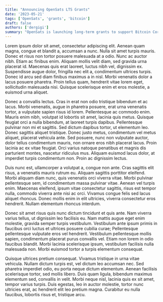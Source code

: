 ```yaml
---
title: "Announcing OpenSats LTS Grants"
date: '2023-05-21'
tags: ['OpenSats', 'grants', 'bitcoin']
draft: false
authors: ['dergigi']
summary: "OpenSats is launching long-term grants to support Bitcoin Core contributors and similar load-bearing internet people"
---
```


Lorem ipsum dolor sit amet, consectetur adipiscing elit. Aenean quam magna,
congue et blandit a, accumsan a nunc. Nulla sit amet turpis mauris. Donec et
risus non tortor posuere malesuada at a odio. Nunc ac auctor nibh. Etiam ac
finibus enim. Aliquam mollis velit diam, sed gravida urna placerat id. Maecenas
quis erat laoreet, luctus nibh vel, dignissim ex. Suspendisse augue dolor,
fringilla nec elit a, condimentum ultrices turpis. Donec id arcu sed diam
finibus maximus a in nisl. Morbi venenatis dolor a lacus posuere pharetra. Proin
tellus quam, hendrerit vitae lorem eget, sollicitudin malesuada nisi. Quisque
scelerisque enim et eros molestie, a euismod urna aliquet.

Donec a convallis lectus. Cras in erat non odio tristique bibendum et ac lacus.
Morbi venenatis, augue in pharetra posuere, erat urna venenatis tortor, a
vulputate sapien risus id lorem. Pellentesque ac commodo enim. Mauris enim nibh,
volutpat id lobortis sit amet, lacinia quis metus. Quisque feugiat orci a nulla
bibendum, at laoreet turpis dapibus. Pellentesque pulvinar non mi et sagittis.
Sed dictum dapibus tortor, ut elementum leo. Donec sagittis aliquet tristique.
Donec justo metus, condimentum vel metus aliquet, placerat vehicula ante. Sed
posuere, nunc non vulputate auctor, dolor tellus condimentum mauris, non ornare
eros nibh placerat lacus. Proin lacinia ac ex vitae feugiat. Orci varius natoque
penatibus et magnis dis parturient montes, nascetur ridiculus mus. Aliquam
euismod lacus dolor, at imperdiet turpis condimentum non. Proin ac dignissim
lectus.

Duis nunc est, ullamcorper a volutpat a, congue non ante. Cras sagittis elit
risus, a venenatis mauris rutrum eu. Aliquam sagittis porttitor eleifend. Morbi
aliquam diam nunc, quis venenatis orci viverra vitae. Morbi pulvinar
pellentesque sem, id condimentum massa pulvinar vitae. Aenean vel turpis enim.
Maecenas eleifend, ipsum vitae consectetur sagittis, risus est tempor nulla,
commodo viverra ante nisi ac orci. Vivamus congue felis sed lacus aliquet
rhoncus. Donec mollis enim in elit ultricies, viverra consectetur eros
hendrerit. Nullam elementum rhoncus interdum.

Donec sit amet risus quis nunc dictum tincidunt et quis ante. Nam viverra varius
tellus, ut dignissim leo facilisis eu. Nam mattis augue eget enim molestie,
gravida semper turpis vestibulum. Vestibulum ante ipsum primis in faucibus orci
luctus et ultrices posuere cubilia curae; Pellentesque pellentesque vulputate
eros vel hendrerit. Vestibulum pellentesque mollis sapien, condimentum placerat
purus convallis vel. Etiam non lorem in odio faucibus blandit. Morbi lacinia
scelerisque ipsum, vestibulum facilisis nulla malesuada non. Morbi euismod
tortor a turpis elementum consequat.

Quisque ultrices pretium consequat. Vivamus tristique in urna vitae vehicula.
Nullam dictum turpis est, vel dictum leo accumsan nec. Sed pharetra imperdiet
odio, eu porta neque dictum elementum. Aenean facilisis scelerisque tortor, sed
mollis libero. Duis quam ligula, bibendum maximus elementum sed, convallis in
velit. Morbi neque nisl, lacinia quis ex sit amet, tempor varius turpis. Duis
egestas, leo in auctor molestie, tortor nunc ultricies erat, ac hendrerit elit
leo pretium magna. Curabitur eu nulla faucibus, lobortis risus et, tristique
arcu.